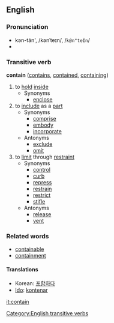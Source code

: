 ==English==

===Pronunciation===
*kən-tān', /kənˈteɪn/, /<tt>k@n"teIn</tt>/
*{{audio|en-ca-contain.ogg|Audio (CA)}}

===Transitive verb===
'''contain'''  ([[contains]], [[contained]], [[containing]])
# to [[hold]] [[inside]]
#* Synonyms
#** [[enclose]]
# to [[include]] as a [[part]]
#* Synonyms
#** [[comprise]]
#** [[embody]]
#** [[incorporate]]
#* Antonyms
#** [[exclude]]
#** [[omit]]
# to [[limit]] through [[restraint]]
#* Synonyms
#** [[control]]
#** [[curb]]
#** [[repress]]
#** [[restrain]]
#** [[restrict]]
#** [[stifle]]
#* Antonyms
#** [[release]]
#** [[vent]]

===Related words===
* [[containable]]
* [[containment]]

====Translations====

*Korean: [[포함하다]]
*[[Ido]]: [[kontenar]]

[[Category:English transitive verbs]]

[[it:contain]]